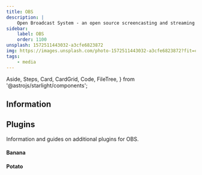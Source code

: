 ```yaml
---
title: OBS
description: |
    Open Broadcast System - an open source screencasting and streaming application.
sidebar:
    label: OBS
    order: 1100
unsplash: 1572511443032-a3cfe6823872
img: https://images.unsplash.com/photo-1572511443032-a3cfe6823872?fit=crop&w=1400&h=700&q=75
tags:
    - media
---
```


  Aside,
  Steps,
  Card,
  CardGrid,
  Code,
  FileTree,
} from '@astrojs/starlight/components';



## Information


<Adsense />

## Plugins

Information and guides on additional plugins for OBS.

#### Banana

#### Potato

